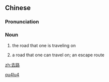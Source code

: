 ==Chinese==
{{zh-forms}}

===Pronunciation===
{{zh-pron
|m=qùlù
|c=heoi3 lou6
|h=pfs=hi-lu
|mn=qz:khìr-lō͘/tw,xm,zz:khì-lō͘/twvt:khù-lō͘
|cat=n
}}

===Noun===
{{zh-noun}}

# {{lb|zh|literary}} the road that one is traveling on
# {{lb|zh|literary}} a road that one can travel on; an escape route

[[Category:Mandarin literary terms|qu4lu4]]

[[zh:去路]]